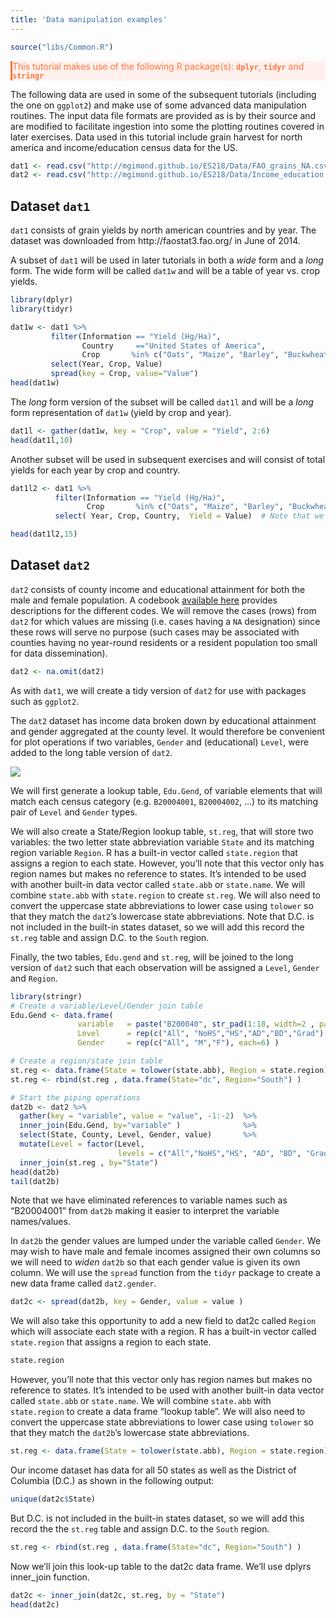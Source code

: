 ```yaml
---
title: 'Data manipulation examples'
---
```

```r
source("libs/Common.R")
```


<div style="color:#ff7535; background-color:#fff0ee ;	border-left-style: solid">
This tutorial makes use of the following R package(s): **`dplyr`**, **`tidyr`** and **`stringr`**
</div>

The following data are used in some of the subsequent tutorials (including the one on `ggplot2`) and make use of some advanced data manipulation routines. The input data file formats are provided as is by their source and are modified to facilitate ingestion into some the plotting routines covered in later exercises. Data used in this tutorial include grain harvest for north america and income/education census data for the US.

```r
dat1 <- read.csv("http://mgimond.github.io/ES218/Data/FAO_grains_NA.csv", header=TRUE)
dat2 <- read.csv("http://mgimond.github.io/ES218/Data/Income_education.csv", header=TRUE)
```

## Dataset `dat1` 

`dat1` consists of grain yields by north american countries and by year. The dataset was downloaded from http://faostat3.fao.org/ in June of 2014.

A subset of `dat1` will be used in later tutorials in both a *wide* form and a *long* form. The wide form will be called `dat1w` and will be a table of year vs. crop yields.

```r
library(dplyr)
library(tidyr)

dat1w <- dat1 %>%
         filter(Information == "Yield (Hg/Ha)", 
                Country     =="United States of America", 
                Crop       %in% c("Oats", "Maize", "Barley", "Buckwheat","Rye")) %>%
         select(Year, Crop, Value)                                          %>%
         spread(key = Crop, value="Value")
head(dat1w)
```

The *long* form version of the subset will be called `dat1l` and will be a *long* form representation of `dat1w` (yield by crop and year).

```r
dat1l <- gather(dat1w, key = "Crop", value = "Yield", 2:6)
head(dat1l,10)
```

Another subset will be used in subsequent exercises and will consist of total yields for each year by crop and country.

```r
dat1l2 <- dat1 %>%
          filter(Information == "Yield (Hg/Ha)", 
                 Crop       %in% c("Oats", "Maize", "Barley", "Buckwheat","Rye")) %>%
          select( Year, Crop, Country,  Yield = Value)  # Note that we are renaming the Value field

head(dat1l2,15)
```


## Dataset `dat2`

`dat2` consists of county income and educational attainment for both the male and female population. A codebook [available here](http://mgimond.github.io/ES218/Data/Income_education_codebook.csv) provides descriptions for the different codes. We will remove the cases (rows) from `dat2` for which values are missing (i.e. cases having a `NA` designation) since these rows will serve no purpose (such cases may be associated with counties having no year-round residents or a resident population too small for data dissemination).

```r
dat2 <- na.omit(dat2)
```

As with `dat1`, we will create a tidy version of `dat2` for use with packages such as `ggplot2`. 

The `dat2` dataset has income data broken down by educational attainment and gender aggregated at the county level. It would therefore be convenient for plot operations if two variables, `Gender` and (educational) `Level`, were added to the long table version of `dat2`.

![](img/Census_table_1.png)

We will first generate a lookup table, `Edu.Gend`, of variable elements that will match each census category (e.g. `B20004001`, `B20004002`, ...) to its matching pair of `Level` and `Gender` types. 

We will also create a State/Region lookup table, `st.reg`, that will store two variables: the two letter state abbreviation variable `State` and its matching region variable `Region`. R has a built-in vector called `state.region` that assigns a region to each state. However, you'll note that this vector only has region names but makes no reference to states. It's intended to be used with another built-in data vector called `state.abb` or `state.name`. We will combine `state.abb` with `state.region` to create `st.reg`. We will also need to convert the uppercase state abbreviations to lower case using `tolower` so that they match the `dat2`'s lowercase state abbreviations. Note that  D.C. is not included in the built-in states dataset, so we will add this record the `st.reg` table and assign D.C. to the `South` region.

Finally, the two tables, `Edu.gend` and `st.reg`, will be joined to the long version of `dat2` such that each observation will be assigned a `Level`, `Gender` and `Region`.

```r
library(stringr)
# Create a variable/Level/Gender join table
Edu.Gend <- data.frame( 
               variable   = paste("B200040", str_pad(1:18, width=2 , pad="0"),sep="" ),
               Level      = rep(c("All", "NoHS","HS","AD","BD","Grad"), times=3),
               Gender     = rep(c("All", "M","F"), each=6) )

# Create a region/state join table
st.reg <- data.frame(State = tolower(state.abb), Region = state.region)
st.reg <- rbind(st.reg , data.frame(State="dc", Region="South") )

# Start the piping operations
dat2b <- dat2 %>%
  gather(key = "variable", value = "value", -1:-2)  %>%
  inner_join(Edu.Gend, by="variable" )              %>%
  select(State, County, Level, Gender, value)       %>%
  mutate(Level = factor(Level, 
                        levels = c("All","NoHS","HS", "AD", "BD", "Grad"))) %>%
  inner_join(st.reg , by="State")
head(dat2b)
tail(dat2b)
```

Note that we have eliminated references to variable names such as "B20004001" from `dat2b` making it easier to interpret the variable names/values.

In `dat2b` the gender values are lumped under the variable called `Gender`. We may wish to have male and female incomes assigned their own columns so we will need to *widen* `dat2b` so that each gender value is given its own column. We will use the `spread` function from the `tidyr` package to create a new data frame called `dat2.gender`.

```r
dat2c <- spread(dat2b, key = Gender, value = value )
```

We will also take this opportunity to add a new field to dat2c called `Region` which will associate each state with a region. R has a built-in vector called `state.region` that assigns a region to each state.

```r
state.region
```

However, you’ll note that this vector only has region names but makes no reference to states. It’s intended to be used with another built-in data vector called `state.abb` or `state.name`. We will combine `state.abb` with `state.region` to create a data frame “lookup table”. We will also need to convert the uppercase state abbreviations to lower case using `tolower` so that they match the `dat2b`’s lowercase state abbreviations.

```r
st.reg <- data.frame(State = tolower(state.abb), Region = state.region)
```

Our income dataset has data for all 50 states as well as the District of Columbia (D.C.) as shown in the following output:

```r
unique(dat2c$State)
```

But D.C. is not included in the built-in states dataset, so we will add this record the the `st.reg` table and assign D.C. to the `South` region.

```r
st.reg <- rbind(st.reg , data.frame(State="dc", Region="South") )
```

Now we’ll join this look-up table to the dat2c data frame. We’ll use dplyrs inner_join function.

```r
dat2c <- inner_join(dat2c, st.reg, by = "State")
head(dat2c)
```





